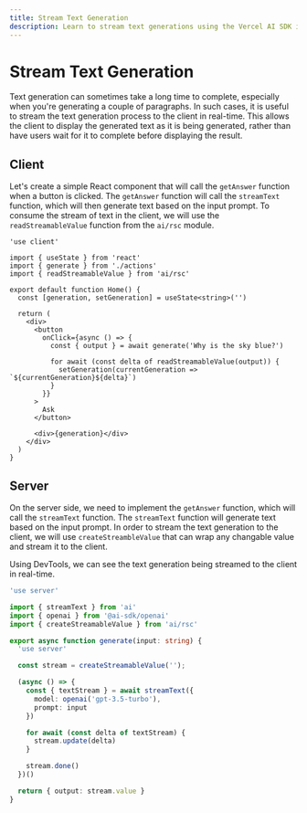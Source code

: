```yaml
---
title: Stream Text Generation
description: Learn to stream text generations using the Vercel AI SDK in your Next.js application
---
```


# Stream Text Generation

Text generation can sometimes take a long time to complete, especially when you're generating a couple of paragraphs. In such cases, it is useful to stream the text generation process to the client in real-time. This allows the client to display the generated text as it is being generated, rather than have users wait for it to complete before displaying the result.

<Browser>
  <TextGeneration stream />
</Browser>

## Client

Let's create a simple React component that will call the `getAnswer` function when a button is clicked. The `getAnswer` function will call the `streamText` function, which will then generate text based on the input prompt. To consume the stream of text in the client, we will use the `readStreamableValue` function from the `ai/rsc` module.

```tsx filename="app/page.tsx"
'use client'

import { useState } from 'react'
import { generate } from './actions'
import { readStreamableValue } from 'ai/rsc'

export default function Home() {
  const [generation, setGeneration] = useState<string>('')

  return (
    <div>
      <button
        onClick={async () => {
          const { output } = await generate('Why is the sky blue?')

          for await (const delta of readStreamableValue(output)) {
            setGeneration(currentGeneration => `${currentGeneration}${delta}`)
          }
        }}
      >
        Ask
      </button>

      <div>{generation}</div>
    </div>
  )
}
```

## Server

On the server side, we need to implement the `getAnswer` function, which will call the `streamText` function. The `streamText` function will generate text based on the input prompt. In order to stream the text generation to the client, we will use `createStreambleValue` that can wrap any changable value and stream it to the client.

Using DevTools, we can see the text generation being streamed to the client in real-time.

```typescript filename='app/actions.ts'
'use server'

import { streamText } from 'ai'
import { openai } from '@ai-sdk/openai'
import { createStreamableValue } from 'ai/rsc'

export async function generate(input: string) {
  'use server'

  const stream = createStreamableValue('');

  (async () => {
    const { textStream } = await streamText({
      model: openai('gpt-3.5-turbo'),
      prompt: input
    })

    for await (const delta of textStream) {
      stream.update(delta)
    }

    stream.done()
  })()

  return { output: stream.value }
}
```
